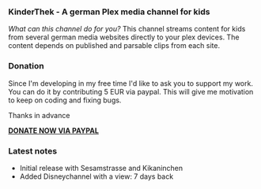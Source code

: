=== KinderThek - A german Plex media channel for kids  ===

''What can this channel do for you?''
This channel streams content for kids from several german media websites directly to your plex devices.
The content depends on published and parsable clips from each site.

=== Donation ===
Since I'm developing in my free time I'd like to ask you to support my work.
You can do it by contributing 5 EUR via paypal. This will give me motivation
to keep on coding and fixing bugs.

Thanks in advance

[https://www.paypal.com/cgi-bin/webscr?no_note=0&lc=US&business=realriot%40realriot.de&item_name=GitHub+-+KinderThek.bundle&cmd=_donations&currency_code=USD '''DONATE NOW VIA PAYPAL''']

=== Latest notes ===
* Initial release with Sesamstrasse and Kikaninchen
* Added Disneychannel with a view: 7 days back
